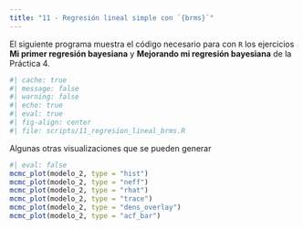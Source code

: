 ```yaml
---
title: "11 - Regresión lineal simple con `{brms}`"
---
```


El siguiente programa muestra el código necesario para con `R` los ejercicios 
**Mi primer regresión bayesiana** y **Mejorando mi regresión bayesiana** de la Práctica 4.

```r
#| cache: true
#| message: false
#| warning: false
#| echo: true
#| eval: true 
#| fig-align: center
#| file: scripts/11_regresion_lineal_brms.R 
```

Algunas otras visualizaciones que se pueden generar

```r
#| eval: false
mcmc_plot(modelo_2, type = "hist")
mcmc_plot(modelo_2, type = "neff")
mcmc_plot(modelo_2, type = "rhat")
mcmc_plot(modelo_2, type = "trace")
mcmc_plot(modelo_2, type = "dens_overlay")
mcmc_plot(modelo_2, type = "acf_bar")
```
